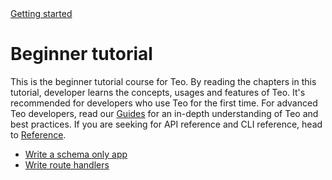 <div className="breadcrumbs">
  <span className="breadcrumb">
    <a href="/docs/getting-started">Getting started</a>
  </span>
</div>

# Beginner tutorial

This is the beginner tutorial course for Teo. By reading the chapters in this 
tutorial, developer learns the concepts, usages and features of Teo. It's 
recommended for developers who use Teo for the first time. For advanced 
Teo developers, read our [Guides](/docs/guides) for an in-depth understanding 
of Teo and best practices. If you are seeking for API reference and CLI reference,
head to [Reference](/docs/reference).

* [Write a schema only app](/docs/getting-started/beginner-tutorial/write-a-schema-only-app)
* [Write route handlers](/docs/getting-started/beginner-tutorial/write-route-handlers)
